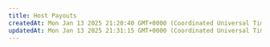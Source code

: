 ```yaml
---
title: Host Payouts
createdAt: Mon Jan 13 2025 21:20:40 GMT+0000 (Coordinated Universal Time)
updatedAt: Mon Jan 13 2025 21:31:15 GMT+0000 (Coordinated Universal Time)
---
```


<script type="application/ld+json" dangerouslySetInnerHTML={{
  __html: JSON.stringify({
    "@context": "https://schema.org",
    "@type": "FAQPage",
    "mainEntity": [
      {
        "@type": "Question",
        "name": "When will I get paid?",
        "acceptedAnswer": {
          "@type": "Answer",
          "text": "It takes 2 weeks to get your first payout. The pay period ends and goes pending, then you are paid for that pay period the following Friday."
        }
      },
      {
        "@type": "Question",
        "name": "Why does it show paid on my invoice when I don't see the payment in my account yet?",
        "acceptedAnswer": {
          "@type": "Answer",
          "text": "The paid status on invoices is marked as such when we send the payment list out to Paypal, Wise, Stripe, etc. This does not accurately represent the payment's status within Paypal, Wise, Stripe, etc., but rather shows the status of the payment solely within our system."
        }
      },
      {
        "@type": "Question",
        "name": "Can I generate an invoice?",
        "acceptedAnswer": {
          "@type": "Answer",
          "text": "You can create an invoice by going to the Billing page, and then click the box for Include Charges under Generate Billing History."
        }
      },
      {
        "@type": "Question",
        "name": "How much can I make hosting on Vast?",
        "acceptedAnswer": {
          "@type": "Answer",
          "text": "To get an understanding of prices, the best place is 500farms which is a third party website that monitors Vast listings. The link is https://500.farm/vastai/charts/d/a6RgL05nk/vast-ai-stats"
        }
      }
    ]
  })
}} />

## Common Questions

### When will I get paid?

It takes 2 weeks to get your first payout. The pay period ends and goes pending, then you are paid for that pay period the following Friday.

### Why does it show paid on my invoice when I don't see the payment in my account yet?

The paid status on invoices is marked as such when we send the payment list out to Paypal, Wise, Stripe, etc. This does not accurately represent the payment's status within Paypal, Wise, Stripe, etc., bu rather shows the status of the payment solely within our system.

### Can I generate an invoice?

You can create an invoice by going to the "Billing" page, and then click the box for "Include Charges" under "Generate Billing History".

### How much can I make hosting on Vast?

To get an understanding of prices, the best place is 500farms which is a third party website that monitors Vast listings. The link is [here](https://500.farm/vastai/charts/d/a6RgL05nk/vast-ai-stats).
